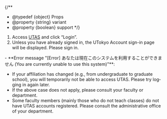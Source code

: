 
{/**
  * @typedef {object} Props
  * @property {string} variant
  * @property {boolean} support
  */}

1. Access [UTAS](https://utas.adm.u-tokyo.ac.jp/campusweb/campusportal.do?locale=en_US) and click “Login”.
2. Unless you have already signed in, the UTokyo Account sign-in page will be displayed. Please sign in.

<Help lang="en" support={props.support}>
  - **Error message "[Error] あなたは現在このシステムを利用することができません (You are currently unable to use this system)"**:
    <ul>
      <If cond={props.variant !== "faculty_members"}>
        <li>If your affiliation has changed (e.g., from undergraduate to graduate school), you will temporarily not be able to access UTAS. Please try logging in again later.</li>
        <li>If the above case does not apply, please consult your faculty or department.</li>
      </If>
      <If cond={props.variant !== "oc"}>
        <li>Some faculty members (mainly those who do not teach classes) do not have UTAS accounts registered. Please consult the administrative office of your department.</li>
      </If>
    </ul>
</Help>
